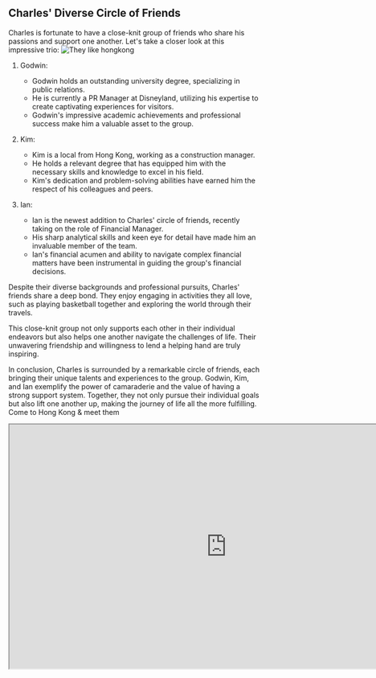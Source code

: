 ## Charles' Diverse Circle of Friends

Charles is fortunate to have a close-knit group of friends who share his passions and support one another. Let's take a closer look at this impressive trio:
 ![They like  hongkong](https://www.discoverhongkong.com/content/dam/dhk/intl/explore/iconic-hong-kong-experiences/iconic-hong-kong-experiences-1920x1080-time-out-hk.jpg)

1. Godwin:
   - Godwin holds an outstanding university degree, specializing in public relations.
   - He is currently a PR Manager at Disneyland, utilizing his expertise to create captivating experiences for visitors.
   - Godwin's impressive academic achievements and professional success make him a valuable asset to the group.

2. Kim:
   - Kim is a local from Hong Kong, working as a construction manager.
   - He holds a relevant degree that has equipped him with the necessary skills and knowledge to excel in his field.
   - Kim's dedication and problem-solving abilities have earned him the respect of his colleagues and peers.

3. Ian:
   - Ian is the newest addition to Charles' circle of friends, recently taking on the role of Financial Manager.
   - His sharp analytical skills and keen eye for detail have made him an invaluable member of the team.
   - Ian's financial acumen and ability to navigate complex financial matters have been instrumental in guiding the group's financial decisions.

Despite their diverse backgrounds and professional pursuits, Charles' friends share a deep bond. They enjoy engaging in activities they all love, such as playing basketball together and exploring the world through their travels.

This close-knit group not only supports each other in their individual endeavors but also helps one another navigate the challenges of life. Their unwavering friendship and willingness to lend a helping hand are truly inspiring.

In conclusion, Charles is surrounded by a remarkable circle of friends, each bringing their unique talents and experiences to the group. Godwin, Kim, and Ian exemplify the power of camaraderie and the value of having a strong support system. Together, they not only pursue their individual goals but also lift one another up, making the journey of life all the more fulfilling.
Come to  Hong Kong & meet them 

<iframe width="863" height="486" className="aspect-video w-full" src="https://www.youtube.com/embed/Y_y9QMiJMss?si=2BuyclC5N_MOge2y"  allow="accelerometer; autoplay; clipboard-write; encrypted-media; gyroscope; picture-in-picture" allowFullScreen />